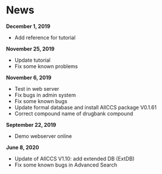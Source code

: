 # News {-}
**December 1, 2019** <br>

- Add reference for tutorial

**November 25, 2019** <br>

- Update tutorial
- Fix some known problems


**November 6, 2019** <br>

- Test in web server
- Fix bugs in admin system
- Fix some known bugs
- Update formal database and install AllCCS package V0.1.61
- Correct compound name of drugbank compound
<br>

**September 22, 2019** <br>

- Demo webserver online 


**June 8, 2020** <br>

- Update of AllCCS V1.10: add extended DB (ExtDB)
- Fix some known bugs in Advanced Search
